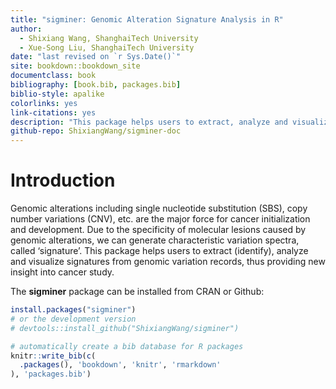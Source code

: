 ```yaml
--- 
title: "sigminer: Genomic Alteration Signature Analysis in R"
author:
  - Shixiang Wang, ShanghaiTech University
  - Xue-Song Liu, ShanghaiTech University
date: "last revised on `r Sys.Date()`"
site: bookdown::bookdown_site
documentclass: book
bibliography: [book.bib, packages.bib]
biblio-style: apalike
colorlinks: yes
link-citations: yes
description: "This package helps users to extract, analyze and visualize signatures from genomic variation records, thus providing new insight into cancer study."
github-repo: ShixiangWang/sigminer-doc
---
```


# Introduction {#intro}

Genomic alterations including single nucleotide substitution (SBS),
copy number variations (CNV), etc. are the major force for cancer
initialization and development.  Due to the specificity of molecular
lesions caused by genomic alterations, we can generate characteristic
variation spectra, called 'signature'. This package helps users to
extract (identify), analyze and visualize signatures from genomic variation records,
thus providing new insight into cancer study.

The **sigminer** package can be installed from CRAN or Github:

```r
install.packages("sigminer")
# or the development version
# devtools::install_github("ShixiangWang/sigminer")
```

```r
# automatically create a bib database for R packages
knitr::write_bib(c(
  .packages(), 'bookdown', 'knitr', 'rmarkdown'
), 'packages.bib')
```

